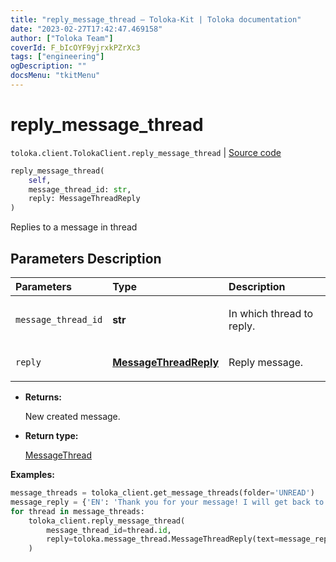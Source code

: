 ```yaml
---
title: "reply_message_thread — Toloka-Kit | Toloka documentation"
date: "2023-02-27T17:42:47.469158"
author: ["Toloka Team"]
coverId: F_bIcOYF9yjrxkPZrXc3
tags: ["engineering"]
ogDescription: ""
docsMenu: "tkitMenu"
---
```


# reply_message_thread
`toloka.client.TolokaClient.reply_message_thread` | [Source code](https://github.com/Toloka/toloka-kit/blob/v1.1.4/src/client/__init__.py#L960)

```python
reply_message_thread(
    self,
    message_thread_id: str,
    reply: MessageThreadReply
)
```

Replies to a message in thread

## Parameters Description

| Parameters | Type | Description |
| :----------| :----| :-----------|
`message_thread_id`|**str**|<p>In which thread to reply.</p>
`reply`|**[MessageThreadReply](/docs/toloka-kit/reference/toloka.client.message_thread.MessageThreadReply)**|<p>Reply message.</p>

* **Returns:**

  New created message.

* **Return type:**

  [MessageThread](/docs/toloka-kit/reference/toloka.client.message_thread.MessageThread)

**Examples:**

```python
message_threads = toloka_client.get_message_threads(folder='UNREAD')
message_reply = {'EN': 'Thank you for your message! I will get back to you soon.'}
for thread in message_threads:
    toloka_client.reply_message_thread(
        message_thread_id=thread.id,
        reply=toloka.message_thread.MessageThreadReply(text=message_reply)
    )
```